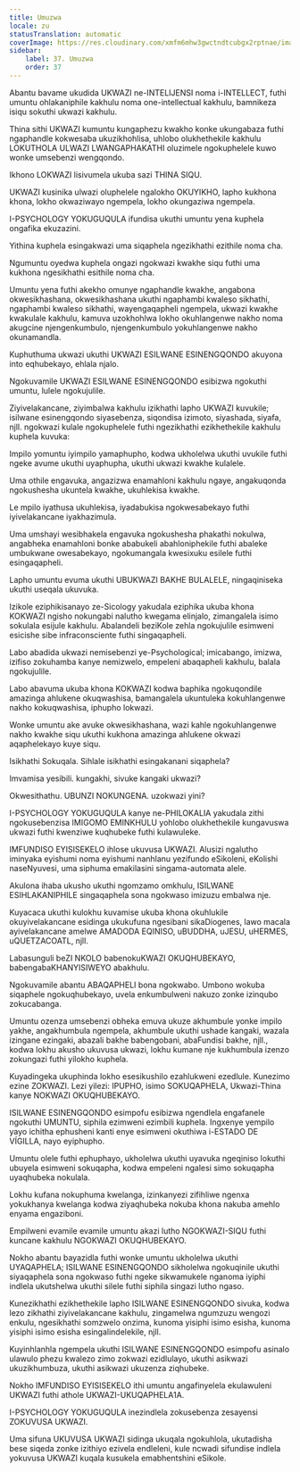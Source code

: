 ```yaml
---
title: Umuzwa
locale: zu
statusTranslation: automatic
coverImage: https://res.cloudinary.com/xmfm6mhw3gwctndtcubgx2rptnae/image/upload/v1740337243/small_cover_educacion_fundamental_a051170f1c.webp
sidebar:
    label: 37. Umuzwa
    order: 37
---
```

Abantu bavame ukudida UKWAZI ne-INTELIJENSI noma i-INTELLECT, futhi umuntu ohlakaniphile kakhulu noma one-intellectual kakhulu, bamnikeza isiqu sokuthi ukwazi kakhulu.

Thina sithi UKWAZI kumuntu kungaphezu kwakho konke ukungabaza futhi ngaphandle kokwesaba ukuzikhohlisa, uhlobo olukhethekile kakhulu LOKUTHOLA ULWAZI LWANGAPHAKATHI oluzimele ngokuphelele kuwo wonke umsebenzi wengqondo.

Ikhono LOKWAZI lisivumela ukuba sazi THINA SIQU.

UKWAZI kusinika ulwazi oluphelele ngalokho OKUYIKHO, lapho kukhona khona, lokho okwaziwayo ngempela, lokho okungaziwa ngempela.

I-PSYCHOLOGY YOKUGUQULA ifundisa ukuthi umuntu yena kuphela ongafika ekuzazini.

Yithina kuphela esingakwazi uma siqaphela ngezikhathi ezithile noma cha.

Ngumuntu oyedwa kuphela ongazi ngokwazi kwakhe siqu futhi uma kukhona ngesikhathi esithile noma cha.

Umuntu yena futhi akekho omunye ngaphandle kwakhe, angabona okwesikhashana, okwesikhashana ukuthi ngaphambi kwaleso sikhathi, ngaphambi kwaleso sikhathi, wayengaqapheli ngempela, ukwazi kwakhe kwakulale kakhulu, kamuva uzokhohlwa lokho okuhlangenwe nakho noma akugcine njengenkumbulo, njengenkumbulo yokuhlangenwe nakho okunamandla.

Kuphuthuma ukwazi ukuthi UKWAZI ESILWANE ESINENGQONDO akuyona into eqhubekayo, ehlala njalo.

Ngokuvamile UKWAZI ESILWANE ESINENGQONDO esibizwa ngokuthi umuntu, lulele ngokujulile.

Ziyivelakancane, ziyimbalwa kakhulu izikhathi lapho UKWAZI kuvukile; isilwane esinengqondo siyasebenza, siqondisa izimoto, siyashada, siyafa, njll. ngokwazi kulale ngokuphelele futhi ngezikhathi ezikhethekile kakhulu kuphela kuvuka:

Impilo yomuntu iyimpilo yamaphupho, kodwa ukholelwa ukuthi uvukile futhi ngeke avume ukuthi uyaphupha, ukuthi ukwazi kwakhe kulalele.

Uma othile engavuka, angazizwa enamahloni kakhulu ngaye, angakuqonda ngokushesha ukuntela kwakhe, ukuhlekisa kwakhe.

Le mpilo iyathusa ukuhlekisa, iyadabukisa ngokwesabekayo futhi iyivelakancane iyakhazimula.

Uma umshayi wesibhakela engavuka ngokushesha phakathi nokulwa, angabheka enamahloni bonke ababukeli abahloniphekile futhi abaleke umbukwane owesabekayo, ngokumangala kwesixuku esilele futhi esingaqapheli.

Lapho umuntu evuma ukuthi UBUKWAZI BAKHE BULALELE, ningaqiniseka ukuthi useqala ukuvuka.

Izikole eziphikisanayo ze-Sicology yakudala eziphika ukuba khona KOKWAZI ngisho nokungabi nalutho kwegama elinjalo, zimangalela isimo sokulala esijule kakhulu. Abalandeli beziKole zehla ngokujulile esimweni esicishe sibe infraconsciente futhi singaqapheli.

Labo abadida ukwazi nemisebenzi ye-Psychological; imicabango, imizwa, izifiso zokuhamba kanye nemizwelo, empeleni abaqapheli kakhulu, balala ngokujulile.

Labo abavuma ukuba khona KOKWAZI kodwa baphika ngokuqondile amazinga ahlukene okuqwashisa, bamangalela ukuntuleka kokuhlangenwe nakho kokuqwashisa, iphupho lokwazi.

Wonke umuntu ake avuke okwesikhashana, wazi kahle ngokuhlangenwe nakho kwakhe siqu ukuthi kukhona amazinga ahlukene okwazi aqaphelekayo kuye siqu.

Isikhathi Sokuqala. Sihlale isikhathi esingakanani siqaphela?

Imvamisa yesibili. kungakhi, sivuke kangaki ukwazi?

Okwesithathu. UBUNZI NOKUNGENA. uzokwazi yini?

I-PSYCHOLOGY YOKUGUQULA kanye ne-PHILOKALIA yakudala zithi ngokusebenzisa IMIGOMO EMINKHULU yohlobo olukhethekile kungavuswa ukwazi futhi kwenziwe kuqhubeke futhi kulawuleke.

IMFUNDISO EYISISEKELO ihlose ukuvusa UKWAZI. Alusizi ngalutho iminyaka eyishumi noma eyishumi nanhlanu yezifundo eSikoleni, eKolishi naseNyuvesi, uma siphuma emakilasini singama-automata alele.

Akulona ihaba ukusho ukuthi ngomzamo omkhulu, ISILWANE ESIHLAKANIPHILE singaqaphela sona ngokwaso imizuzu embalwa nje.

Kuyacaca ukuthi kulokhu kuvamise ukuba khona okuhlukile okuyivelakancane esidinga ukukufuna ngesibani sikaDiogenes, lawo macala ayivelakancane amelwe AMADODA EQINISO, uBUDDHA, uJESU, uHERMES, uQUETZACOATL, njll.

Labasunguli beZI NKOLO babenokuKWAZI OKUQHUBEKAYO, babengabaKHANYISIWEYO abakhulu.

Ngokuvamile abantu ABAQAPHELI bona ngokwabo. Umbono wokuba siqaphele ngokuqhubekayo, uvela enkumbulweni nakuzo zonke izinqubo zokucabanga.

Umuntu ozenza umsebenzi obheka emuva ukuze akhumbule yonke impilo yakhe, angakhumbula ngempela, akhumbule ukuthi ushade kangaki, wazala izingane ezingaki, abazali bakhe babengobani, abaFundisi bakhe, njll., kodwa lokhu akusho ukuvusa ukwazi, lokhu kumane nje kukhumbula izenzo zokungazi futhi yilokho kuphela.

Kuyadingeka ukuphinda lokho esesikushilo ezahlukweni ezedlule. Kunezimo ezine ZOKWAZI. Lezi yilezi: IPUPHO, isimo SOKUQAPHELA, Ukwazi-Thina kanye NOKWAZI OKUQHUBEKAYO.

ISILWANE ESINENGQONDO esimpofu esibizwa ngendlela engafanele ngokuthi UMUNTU, siphila ezimweni ezimbili kuphela. Ingxenye yempilo yayo ichitha ephusheni kanti enye esimweni okuthiwa i-ESTADO DE VÍGILLA, nayo eyiphupho.

Umuntu olele futhi ephuphayo, ukholelwa ukuthi uyavuka ngeqiniso lokuthi ubuyela esimweni sokuqapha, kodwa empeleni ngalesi simo sokuqapha uyaqhubeka nokulala.

Lokhu kufana nokuphuma kwelanga, izinkanyezi zifihliwe ngenxa yokukhanya kwelanga kodwa ziyaqhubeka nokuba khona nakuba amehlo enyama engaziboni.

Empilweni evamile evamile umuntu akazi lutho NGOKWAZI-SIQU futhi kuncane kakhulu NGOKWAZI OKUQHUBEKAYO.

Nokho abantu bayazidla futhi wonke umuntu ukholelwa ukuthi UYAQAPHELA; ISILWANE ESINENGQONDO sikholelwa ngokuqinile ukuthi siyaqaphela sona ngokwaso futhi ngeke sikwamukele nganoma iyiphi indlela ukutshelwa ukuthi silele futhi siphila singazi lutho ngaso.

Kunezikhathi ezikhethekile lapho ISILWANE ESINENGQONDO sivuka, kodwa lezo zikhathi ziyivelakancane kakhulu, zingamelwa ngumzuzu wengozi enkulu, ngesikhathi somzwelo onzima, kunoma yisiphi isimo esisha, kunoma yisiphi isimo esisha esingalindelekile, njll.

Kuyinhlanhla ngempela ukuthi ISILWANE ESINENGQONDO esimpofu asinalo ulawulo phezu kwalezo zimo zokwazi ezidlulayo, ukuthi asikwazi ukuzikhumbuza, ukuthi asikwazi ukuzenza ziqhubeke.

Nokho IMFUNDISO EYISISEKELO ithi umuntu angafinyelela ekulawuleni UKWAZI futhi athole UKWAZI-UKUQAPHELA1A.

I-PSYCHOLOGY YOKUGUQULA inezindlela zokusebenza zesayensi ZOKUVUSA UKWAZI.

Uma sifuna UKUVUSA UKWAZI sidinga ukuqala ngokuhlola, ukutadisha bese siqeda zonke izithiyo ezivela endleleni, kule ncwadi sifundise indlela yokuvusa UKWAZI kuqala kusukela emabhentshini eSikole.

